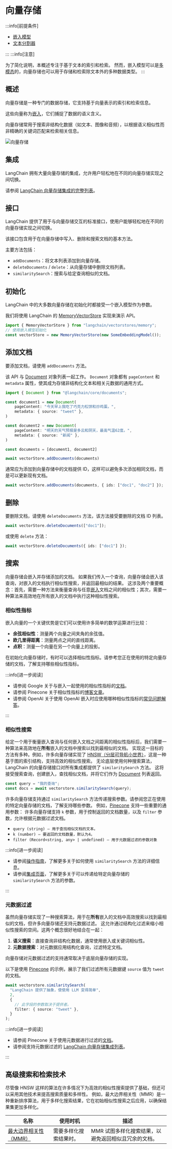 # 向量存储

<span data-heading-keywords="vector,vectorstore,vectorstores,vector store,vector stores"></span>

:::info[前提条件]

- [嵌入模型](/docs/concepts/embedding_models/)
- [文本分割器](/docs/concepts/text_splitters/)

:::
:::info[注意]

为了简化说明，本概述专注于基于文本的索引和检索。
然而，嵌入模型可以是[多模态](https://cloud.google.com/vertex-ai/generative-ai/docs/embeddings/get-multimodal-embeddings)的，向量存储也可以用于存储和检索除文本外的多种数据类型。
:::

## 概述

向量存储是一种专门的数据存储，它支持基于向量表示的索引和检索信息。

这些向量称为[嵌入](/docs/concepts/embedding_models/)，它们捕捉了数据的语义含义。

向量存储常用于搜索非结构化数据（如文本、图像和音频），以根据语义相似性而非精确的关键词匹配来检索相关信息。

![向量存储](/img/vectorstores.png)

## 集成

LangChain 拥有大量向量存储的集成，允许用户轻松地在不同的向量存储实现之间切换。

请参阅 [LangChain 向量存储集成的完整列表](/docs/integrations/vectorstores/)。

## 接口

LangChain 提供了用于与向量存储交互的标准接口，使用户能够轻松地在不同的向量存储实现之间切换。

该接口包含用于在向量存储中写入、删除和搜索文档的基本方法。

主要方法包括：

- `addDocuments`：将文本列表添加到向量存储。
- `deleteDocuments` / `delete`：从向量存储中删除文档列表。
- `similaritySearch`：搜索与给定查询相似的文档。

## 初始化

LangChain 中的大多数向量存储在初始化时都接受一个嵌入模型作为参数。

我们将使用 LangChain 的 [MemoryVectorStore](https://api.js.langchain.com/classes/langchain.vectorstores_memory.MemoryVectorStore.html) 实现来演示 API。

```typescript
import { MemoryVectorStore } from "langchain/vectorstores/memory";
// 使用嵌入模型初始化
const vectorStore = new MemoryVectorStore(new SomeEmbeddingModel());
```

## 添加文档

要添加文档，请使用 `addDocuments` 方法。

该 API 与 [Document](https://api.js.langchain.com/classes/_langchain_core.documents.Document.html) 对象列表一起工作。
`Document` 对象都有 `pageContent` 和 `metadata` 属性，使其成为存储非结构化文本和相关元数据的通用方式。

```typescript
import { Document } from "@langchain/core/documents";

const document1 = new Document(
    pageContent: "今天早上我吃了巧克力松饼和炒鸡蛋。",
    metadata: { source: "tweet" },
)

const document2 = new Document(
    pageContent: "明天的天气预报是多云和阴天，最高气温62度。",
    metadata: { source: "新闻" },
)

const documents = [document1, document2]

await vectorStore.addDocuments(documents)
```

通常应为添加到向量存储中的文档提供 ID，这样可以避免多次添加相同文档，而是可以更新现有文档。

```typescript
await vectorStore.addDocuments(documents, { ids: ["doc1", "doc2"] });
```

## 删除

要删除文档，请使用 `deleteDocuments` 方法，该方法接受要删除的文档 ID 列表。

```typescript
await vectorStore.deleteDocuments(["doc1"]);
```

或使用 `delete` 方法：

```typescript
await vectorStore.deleteDocuments({ ids: ["doc1"] });
```

## 搜索

向量存储会嵌入并存储添加的文档。
如果我们传入一个查询，向量存储会嵌入该查询，对嵌入的文档执行相似性搜索，并返回最相似的结果。
这涉及两个重要概念：首先，需要一种方法来衡量查询与任意[嵌入](/docs/concepts/embedding_models/)文档之间的相似性；其次，需要一种算法来高效地在所有嵌入的文档中执行这种相似性搜索。

### 相似性指标

嵌入向量的一个关键优势是它们可以使用许多简单的数学运算进行比较：

- **余弦相似性**：测量两个向量之间夹角的余弦值。
- **欧几里得距离**：测量两点之间的直线距离。
- **点积**：测量一个向量在另一个向量上的投影。

在初始化向量存储时，有时可以选择相似性指标。请参考您正在使用的特定向量存储的文档，了解支持哪些相似性指标。

:::info[进一步阅读]

- 请参阅 Google 关于与嵌入一起使用的相似性指标的[文档](https://developers.google.com/machine-learning/clustering/dnn-clustering/supervised-similarity)。
- 请参阅 Pinecone 关于相似性指标的[博客文章](https://www.pinecone.io/learn/vector-similarity/)。
- 请参阅 OpenAI 关于使用 OpenAI 嵌入时应使用哪种相似性指标的[常见问题解答](https://platform.openai.com/docs/guides/embeddings/faq)。

:::

### 相似性搜索

给定一个用于衡量嵌入查询与任何嵌入文档之间距离的相似性指标后，我们需要一种算法来高效地在**所有**嵌入的文档中搜索以找到最相似的文档。
实现这一目标的方法有多种。例如，许多向量存储实现了 [HNSW（分层可导航小世界）](https://www.pinecone.io/learn/series/faiss/hnsw/)，这是一种基于图的索引结构，支持高效的相似性搜索。
无论底层使用何种搜索算法，LangChain 的向量存储接口对所有集成都提供了 `similaritySearch` 方法。
这将接受搜索查询，创建嵌入，查找相似文档，并将它们作为 [Document](https://api.js.langchain.com/classes/_langchain_core.documents.Document.html) 列表返回。

```typescript
const query = "我的查询";
const docs = await vectorstore.similaritySearch(query);
```

许多向量存储支持通过 `similaritySearch` 方法传递搜索参数。请参阅您正在使用的特定向量存储的文档，了解支持哪些参数。
例如，[Pinecone](https://api.js.langchain.com/classes/_langchain_pinecone.PineconeStore.html#similaritySearch) 支持一些重要的通用参数：
许多向量存储支持 `k` 参数，用于控制返回的文档数量，以及 `filter` 参数，允许根据元数据过滤文档。

- `query (string) – 用于查找相似文档的文本。`
- `k (number) – 要返回的文档数量，默认为4。`
- `filter (Record<string, any> | undefined) – 用于元数据过滤的参数对象`

:::info[进一步阅读]

- 请参阅[操作指南](/docs/how_to/vectorstores/)，了解更多关于如何使用 `similaritySearch` 方法的详细信息。
- 请参阅[集成页面](/docs/integrations/vectorstores/)，了解更多关于可以传递给特定向量存储的 `similaritySearch` 方法的参数。

:::

### 元数据过滤

虽然向量存储实现了一种搜索算法，用于在**所有**嵌入的文档中高效搜索以找到最相似的文档，但许多向量存储还支持元数据过滤。
这允许通过结构化过滤来缩小相似性搜索的空间。这两个概念很好地结合在一起：

1. **语义搜索**：直接查询非结构化数据，通常使用嵌入或关键词相似性。
2. **元数据搜索**：对元数据应用结构化查询，过滤特定文档。

向量存储对元数据过滤的支持通常取决于底层向量存储的实现。

以下是使用 [Pinecone](/docs/integrations/vectorstores/pinecone/#query-directly) 的示例，展示了我们过滤所有元数据键 `source` 值为 `tweet` 的文档。

```typescript
await vectorstore.similaritySearch(
  "LangChain 提供了抽象，使使用 LLM 变得简单",
  2,
  {
    // 此字段的参数取决于提供者。
    filter: { source: "tweet" },
  }
);
```

:::info[进一步阅读]

- 请参阅 Pinecone 关于使用元数据进行过滤的[文档](https://docs.pinecone.io/guides/data/filter-with-metadata)。
- 请参阅支持元数据过滤的 [LangChain 向量存储集成列表](/docs/integrations/retrievers/self_query/)。

:::

## 高级搜索和检索技术

尽管像 HNSW 这样的算法在许多情况下为高效的相似性搜索提供了基础，但还可以采用其他技术来提高搜索质量和多样性。
例如，最大边界相关性（MMR）是一种重新排序算法，用于多样化搜索结果，它在初始相似性搜索之后应用，以确保结果集更加多样化。

| 名称                                                                                                              | 使用时机                                   | 描述                                                                                           |
| ----------------------------------------------------------------------------------------------------------------- | ------------------------------------------ | ------------------------------------------------------------------------------------------------ |
| [最大边界相关性（MMR）](/docs/integrations/vectorstores/pinecone/#maximal-marginal-relevance-searches) | 需要多样化搜索结果时。                     | MMR 试图多样化搜索结果，以避免返回相似且冗余的文档。                                             |
